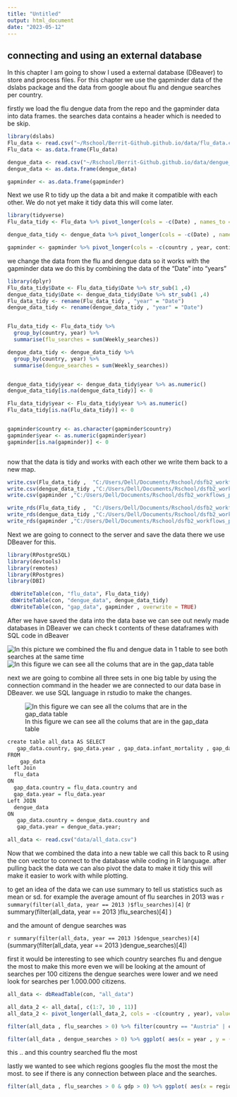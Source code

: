 ```yaml
---
title: "Untitled"
output: html_document
date: "2023-05-12"
---
```

## connecting and using an external database

In this chapter I am going to show I used a external database (DBeaver) to store and process files.
For this chapter we use the gapminder data of the dslabs package and the data from google about flu and dengue searches per country.

firstly we load the flu dengue data from the repo and the gapminder data into data frames. the searches data contains a header which is needed to be skip.

```r
library(dslabs)
Flu_data <- read.csv("~/Rschool/Berrit-Github.github.io/data/flu_data.csv", skip = 11)
Flu_data <- as.data.frame(Flu_data)

dengue_data <- read.csv("~/Rschool/Berrit-Github.github.io/data/dengue_data.csv", skip = 11)
dengue_data <- as.data.frame(dengue_data)

gapminder <- as.data.frame(gapminder)  
```

Next we use R to tidy up the data a bit and make it compatible with each other. We do not yet make it tidy data this will come later.
```r
library(tidyverse)
Flu_data_tidy <- Flu_data %>% pivot_longer(cols = -c(Date) , names_to = "country" , values_to = "Weekly_searches")

dengue_data_tidy <- dengue_data %>% pivot_longer(cols = -c(Date) , names_to = "country" , values_to = "Weekly_searches")

gapminder <- gapminder %>% pivot_longer(cols = -c(country , year, continent , region) , names_to = "variable" , values_to = "values")

```

we change the data from the flu and dengue data so it works with the gapminder data
we do this by combining the data of the "Date" into "years"

```r
library(dplyr)
Flu_data_tidy$Date <- Flu_data_tidy$Date %>% str_sub(1 ,4)
dengue_data_tidy$Date <- dengue_data_tidy$Date %>% str_sub(1 ,4)
Flu_data_tidy <- rename(Flu_data_tidy , "year" = "Date")
dengue_data_tidy <- rename(dengue_data_tidy , "year" = "Date")


Flu_data_tidy <- Flu_data_tidy %>%
  group_by(country, year) %>%
  summarise(flu_searches = sum(Weekly_searches))

dengue_data_tidy <- dengue_data_tidy %>%
  group_by(country, year) %>%
  summarise(dengue_searches = sum(Weekly_searches))


dengue_data_tidy$year <- dengue_data_tidy$year %>% as.numeric()
dengue_data_tidy[is.na(dengue_data_tidy)] <- 0

Flu_data_tidy$year <- Flu_data_tidy$year %>% as.numeric()
Flu_data_tidy[is.na(Flu_data_tidy)] <- 0


gapminder$country <- as.character(gapminder$country)
gapminder$year <- as.numeric(gapminder$year)
gapminder[is.na(gapminder)] <- 0



```

now that the data is tidy and works with each other we write them back to a new map.

```r
write.csv(Flu_data_tidy ,  "C:/Users/Dell/Documents/Rschool/dsfb2_workflows_portfolio/portfolio_opdracht7/Flu_data_tidy.csv" , row.names = FALSE)
write.csv(dengue_data_tidy ,"C:/Users/Dell/Documents/Rschool/dsfb2_workflows_portfolio/portfolio_opdracht7/dengue_data_tidy.csv" ,row.names = FALSE)
write.csv(gapminder ,"C:/Users/Dell/Documents/Rschool/dsfb2_workflows_portfolio/portfolio_opdracht7/gapminder_data_tidy.csv" , row.names = FALSE)

write_rds(Flu_data_tidy ,  "C:/Users/Dell/Documents/Rschool/dsfb2_workflows_portfolio/portfolio_opdracht7/Flu_data_tidy.rds")
write_rds(dengue_data_tidy ,"C:/Users/Dell/Documents/Rschool/dsfb2_workflows_portfolio/portfolio_opdracht7/dengue_data_tidy.rds")
write_rds(gapminder ,"C:/Users/Dell/Documents/Rschool/dsfb2_workflows_portfolio/portfolio_opdracht7/gapminder_data_tidy.rds")
```

Next we are going to connect to the server and save the data there we use DBeaver for this.
```r
library(RPostgreSQL)
library(devtools)
library(remotes)
library(RPostgres)
library(DBI)

 dbWriteTable(con, "flu_data", Flu_data_tidy)
 dbWriteTable(con, "dengue_data", dengue_data_tidy)
 dbWriteTable(con, "gap_data", gapminder , overwrite = TRUE)

```

After we have saved the data into the data base we can see out newly made databases in DBeaver we can check t contents of these dataframes with SQL code in dBeaver

![In this picture we combined the flu and dengue data in 1 table to see both searches at the same time](data/dengue_flu_data_combined.PNG)
![In this figure we can see all the colums that are in the gap_data table](data/gap_data.PNG)

next we are going to combine all three sets in one big table by using the connection command in the header we are connected to our data base in DBeaver. we use SQL language in rstudio to make the changes.

![In this figure we can see all the colums that are in the gap_data table](data/SQL_join_tables.PNG)
```r
create table all_data AS SELECT
   gap_data.country, gap_data.year , gap_data.infant_mortality , gap_data.life_expectancy ,gap_data.fertility ,gap_data.population, gap_data.gdp ,gap_data.continent , gap_data.region,  dengue_searches , flu_searches
FROM
    gap_data
left Join 
  flu_data
ON 
  gap_data.country = flu_data.country and
  gap_data.year = flu_data.year 
Left JOIN 
  dengue_data
ON 
   gap_data.country = dengue_data.country and
   gap_data.year = dengue_data.year;

```
```r
all_data <- read.csv("data/all_data.csv")
```
Now that we combined the data into a new table we call this back to R using the con vector to connect to the database while coding in R language.
after pulling back the data we can also pivot the data to make it tidy this will make it easier to work with while plotting.

to get an idea of the data we can use summary to tell us statistics such as mean or sd. for example the average amount of flu searches in 2013 was 
`r summary(filter(all_data, year == 2013 )$flu_searches)[4]` (r summary(filter(all_data, year == 2013 )flu_searches)[4] ) 

and the amount of dengue searches was 

`r summary(filter(all_data, year == 2013 )$dengue_searches)[4]`(summary(filter(all_data, year == 2013 )dengue_searches)[4])

first it would be interesting to see which country searches flu and dengue the most to make this more even we will be looking at the amount of searches per 100 citizens the dengue searches were lower and we need look for searches per 1.000.000 citizens. 

```r
all_data <- dbReadTable(con, "all_data")
```

```r

all_data_2 <- all_data[, c(1:7, 10 , 11)]
all_data_2 <- pivot_longer(all_data_2, cols = -c(country , year), values_to = "values" , names_to = "variable")

filter(all_data , flu_searches > 0) %>% filter(country == "Austria" | country == "Bulgaria" | country == "Canada") %>% ggplot( aes(x = year , y = (flu_searches/population)*1000 , group = country , colour = country, label = country)) +geom_point() + geom_line() + labs(y = "amount of flu searches per 1000") 

filter(all_data , dengue_searches > 0) %>% ggplot( aes(x = year , y = (dengue_searches/population)*10000000, group = country , colour = country)) +geom_point() + geom_line() + labs(y = "amount of dengue searches per 10.000.000")
```
this .. and this country searched flu the most

lastly we wanted to see which regions googles flu the most the most the most. to see if there is any connection between place and the searches.
```r

filter(all_data , flu_searches > 0 & gdp > 0) %>% ggplot( aes(x = region , y = (flu_searches/population)*100, group = country , fill = region)) + geom_col() + labs(y = "amount of flu_serches") + theme(axis.text.x=element_text(angle = 45, hjust = 0.75))
```






